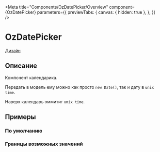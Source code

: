 
<Meta title="Components/OzDatePicker/Overview"
      component={OzDatePicker}
      parameters={{
        previewTabs: {
          canvas: { hidden: true },
        },
      }}
/>

# OzDatePicker

[Дизайн](https://www.figma.com/file/F7liVaQiHzkojA2NM1ztIJ/02.-Core---UI-Components?node-id=15927%3A53426)

## Описание

Компонент календарика.

Передать в модель ему можно как просто `new Date()`, так и дату в `unix time`.

Наверх календарь эммитит `unix time`.

## Примеры

### По умолчанию

<Canvas>
  <Story id="components-ozdatepicker-stories--default"/>
</Canvas>

### Границы возможных значений

<Canvas>
  <Story id="components-ozdatepicker-stories--from"/>
  <Story id="components-ozdatepicker-stories--to"/>
</Canvas>
